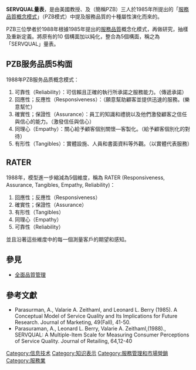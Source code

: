 {{Expert needed|time=2021-10-24}}'''SERVQUAL量表'''，是由美國教授{{Tsl|en|A. Parasuraman|帕拉‧休拉曼}}、{{Tsl|en|Valarie A. Zeithaml|4=萊特‧漢毛爾}}及{{Tsl|en|Leonard L. Berry|4=貝利}}（簡稱PZB）三人於1985年所提出的「[[PZB模式|服務品質概念模式]]」（PZB模式）中提及服務品質的十種屬性演化而來的。

PZB三位學者於1988年根據1985年提出的[[服務品質|服務品質]]概念化模式，再做研究，抽樣及重新定義。將原有的10 個構面加以純化，整合為5個構面，稱之為「SERVQUAL」量表。

==PZB服务品质5构面==
1988年PZB服务品质概念模式：
#可靠性（Reliability）：可信賴且正確的執行所承諾之服務能力。（傳遞承諾）
# 回應性；反應性（Responsiveness）：（願意幫助顧客並提供迅速的服務。(樂意幫忙）
# 確實性；保證性（Assurance）：員工的知識和禮貌以及他們激發顧客之信任與信心的能力。（激發信任與信心）
# 同理心（Empathy）：關心給予顧客個別關懷—客製化。（給予顧客個別化的對待）
# 有形性（Tangibles）：實體設施、人員和書面資料等外觀。（以實體代表服務）

==RATER==
1988年，模型進一步縮減為5個維度，稱為 RATER (Responsiveness, Assurance, Tangibles, Empathy, Reliability)：
# 回應性；反應性（Responsiveness）
# 確實性；保證性（Assurance）
# 有形性（Tangibles）
# 同理心（Empathy）
# 可靠性（Reliability）

並且沿著這些維度中的每一個測量客戶的期望和感知。

== 參見 ==

* [[全面品質管理|全面品質管理]]

== 參考文獻 ==
{{Reflist}}

* Parasurman, A., Valarie A. Zeithaml, and Leonard L. Berry (1985). A Conceptual Model of Service Quality and Its Implications for Future Research. Journal of Marketing, 49(Fall), 41-50.
* Parasuraman, A., Leonard L. Berry, Valarie A. Zeithaml,(1988)., SERVQUAL: A Multiple-Item Scale for Measuring Consumer Perceptions of Service Quality. Journal of Retailing, 64,12-40

[[Category:信息技术|Category:信息技术]]
[[Category:知识表示|Category:知识表示]]
[[Category:服務管理和市場營銷|Category:服務管理和市場營銷]]
[[Category:服務業|Category:服務業]]